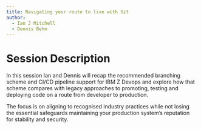 ```yaml
---
title: Navigating your route to live with Git
author:
  - Ian J Mitchell
  - Dennis Behm
---
```


# Session Description

In this session Ian and Dennis will recap the recommended branching scheme and CI/CD pipeline support for IBM Z Devops 
and explore how that scheme compares with legacy approaches to promoting, testing and deploying
code on a route from developer to production.

The focus is on aligning to recognised industry practices while not losing the essential 
safeguards maintaining your production system's reputation for stability and security.
